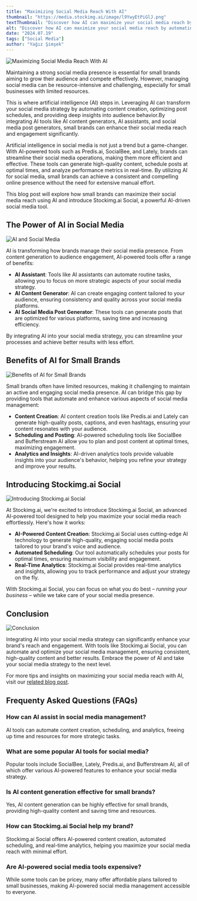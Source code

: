 ```yaml
---
title: "Maximizing Social Media Reach With AI"
thumbnail: "https://media.stockimg.ai/image/l9YwyEtPiGlJ.png"
textThumbnail: "Discover how AI can maximize your social media reach by automating content creation and scheduling. Learn how small brands can benefit from AI-powered tools like Stockimg.ai Social for enhanced engagement and efficiency. Explore the impact of AI in social media with real-world examples and insights."
alt: "Discover how AI can maximize your social media reach by automating content creation and scheduling. Learn how small brands can benefit from AI-powered tools like Stockimg.ai Social for enhanced engagement and efficiency. Explore the impact of AI in social media with real-world examples and insights."
date: "2024.07.19"
tags: ["Social Media"]
author: "Yağız Şimşek"
---
```


![Maximizing Social Media Reach With AI](https://media.stockimg.ai/image/l9YwyEtPiGlJ.png)

Maintaining a strong social media presence is essential for small brands aiming to grow their audience and compete effectively. However, managing social media can be resource-intensive and challenging, especially for small businesses with limited resources.

This is where artificial intelligence (AI) steps in. Leveraging AI can transform your social media strategy by automating content creation, optimizing post schedules, and providing deep insights into audience behavior.By integrating AI tools like AI content generators, AI assistants, and social media post generators, small brands can enhance their social media reach and engagement significantly.

Artificial intelligence in social media is not just a trend but a game-changer. With AI-powered tools such as Predis.ai, SocialBee, and Lately, brands can streamline their social media operations, making them more efficient and effective. These tools can generate high-quality content, schedule posts at optimal times, and analyze performance metrics in real-time. By utilizing AI for social media, small brands can achieve a consistent and compelling online presence without the need for extensive manual effort. 

This blog post will explore how small brands can maximize their social media reach using AI and introduce Stockimg.ai Social, a powerful AI-driven social media tool.

## The Power of AI in Social Media

![AI and Social Media](https://media.stockimg.ai/image/M1QFJnyDau__.png)

AI is transforming how brands manage their social media presence. From content generation to audience engagement, AI-powered tools offer a range of benefits:

- **AI Assistant**: Tools like AI assistants can automate routine tasks, allowing you to focus on more strategic aspects of your social media strategy.
- **AI Content Generator**: AI can create engaging content tailored to your audience, ensuring consistency and quality across your social media platforms.
- **AI Social Media Post Generator**: These tools can generate posts that are optimized for various platforms, saving time and increasing efficiency.

By integrating AI into your social media strategy, you can streamline your processes and achieve better results with less effort.

## Benefits of AI for Small Brands

![Benefits of AI for Small Brands](https://media.stockimg.ai/image/HoATQ5i_2Nr8.png)

Small brands often have limited resources, making it challenging to maintain an active and engaging social media presence. AI can bridge this gap by providing tools that automate and enhance various aspects of social media management:

- **Content Creation**: AI content creation tools like Predis.ai and Lately can generate high-quality posts, captions, and even hashtags, ensuring your content resonates with your audience.
- **Scheduling and Posting**: AI-powered scheduling tools like SocialBee and Bufferstream AI allow you to plan and post content at optimal times, maximizing engagement.
- **Analytics and Insights**: AI-driven analytics tools provide valuable insights into your audience's behavior, helping you refine your strategy and improve your results.

## Introducing Stockimg.ai Social

![Introducing Stockimg.ai Social](https://raw.githubusercontent.com/Abdurrahman-Subh/mdx-blog/main/images/sai-social-logo.png)

At Stockimg.ai, we're excited to introduce Stockimg.ai Social, an advanced AI-powered tool designed to help you maximize your social media reach effortlessly. Here's how it works:

- **AI-Powered Content Creation**: Stockimg.ai Social uses cutting-edge AI technology to generate high-quality, engaging social media posts tailored to your brand's voice and audience.
- **Automated Scheduling**: Our tool automatically schedules your posts for optimal times, ensuring maximum visibility and engagement.
- **Real-Time Analytics**: Stockimg.ai Social provides real-time analytics and insights, allowing you to track performance and adjust your strategy on the fly.

With Stockimg.ai Social, you can focus on what you do best – *running your business* – while we take care of your social media presence.

## Conclusion

![Conclusion](https://media.stockimg.ai/image/7nQcdiUD1Pv3.png)

Integrating AI into your social media strategy can significantly enhance your brand's reach and engagement. With tools like Stockimg.ai Social, you can automate and optimize your social media management, ensuring consistent, high-quality content and better results. Embrace the power of AI and take your social media strategy to the next level.

For more tips and insights on maximizing your social media reach with AI, visit our [related blog post](https://stockimg.ai/blog/social-media).

## Frequenty Asked Questions (FAQs)

### How can AI assist in social media management?

AI tools can automate content creation, scheduling, and analytics, freeing up time and resources for more strategic tasks.

### What are some popular AI tools for social media?

Popular tools include SocialBee, Lately, Predis.ai, and Bufferstream AI, all of which offer various AI-powered features to enhance your social media strategy.

### Is AI content generation effective for small brands?

Yes, AI content generation can be highly effective for small brands, providing high-quality content and saving time and resources.

### How can Stockimg.ai Social help my brand?

Stockimg.ai Social offers AI-powered content creation, automated scheduling, and real-time analytics, helping you maximize your social media reach with minimal effort.

### Are AI-powered social media tools expensive?

While some tools can be pricey, many offer affordable plans tailored to small businesses, making AI-powered social media management accessible to everyone.